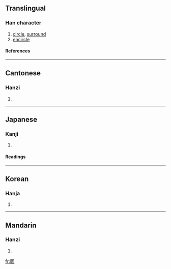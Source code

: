 ==Translingual==
===Han character===
{{Han char|rn=31|rad=囗|as=13|sn=16|four=6073<sub>2</sub>|canj=田田中女 (WWLV)}}
# [[circle]], [[surround]]
# [[encircle]]
====References====
{{Han ref|kx=0221.120|dkj=04851|dj=0453.120|hdz=10726.160|uh=571C|ud=22300|bh=E947|bd=59719}}
----
==Cantonese==
===Hanzi===
{{yue-hanzi|jyut=|y=waan4, yun4}}
# {{defn|Cantonese}}
----
==Japanese==
===Kanji===
{{ja-kanji|grade=|rs=囗13}}
# {{defn|Japanese}} 
====Readings====
{{ja-readings|on=[[かん]] (kan), [[えん]] (en)|kun=[[めぐる]] (meguru), [[まるい]] (marui)}}
----
==Korean==
===Hanja===
{{ko-hanja|hangeul=[[원]], [[환]]|rv=won, hwan|mr=wŏn, hwan}}
# {{defn|Korean}}
----
==Mandarin==
===Hanzi===
{{cmn-hanzi|pin=[[yuán]] ([[yuan2]])|wg=yüan<sup>2</sup>}}
# {{defn|Mandarin}}

[[fr:圜]]